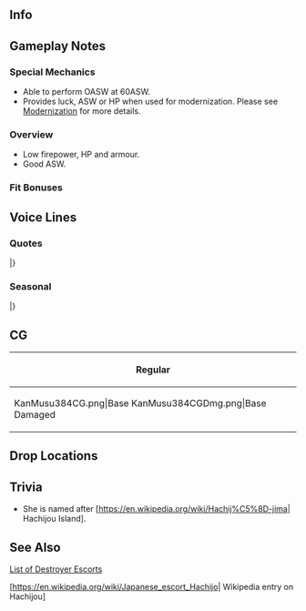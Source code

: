 ==Info==
{{KanmusuInfo|ID=384}}
{{KanmusuInfo|ID=384a}}

==Gameplay Notes==
===Special Mechanics===
* Able to perform OASW at 60ASW.
* Provides luck, ASW or HP when used for modernization. Please see [[Modernization]] for more details.

===Overview===
* Low firepower, HP and armour.
* Good ASW.

===Fit Bonuses===
{{:{{BASEPAGENAME}}/Equipment Bonuses}}
{{clear}}

==Voice Lines==
===Quotes===
{{ShipquoteHeader}}
{{ShipquoteKai
|scenario = Introduction
|origin = あっ、あたし？あたしが八丈よ。そう、占守型海防艦ね。ハチ？んー、まあ、いいか。そう呼ばせてあげる。よろしくね。
|translation = Ah, me? I'm Hachijou. Yes, the Shimushu-class coastal defense ship. Hachi? Hmmm, well, that's fine. I'll let you call me that. Nice to meet you.
|audio = Hachijou-Intro.mp3
}}
{{ShipquoteKai
|scenario = Introduction
|kai = yes
|origin = あっ、元気してた？あたし？そう、占守型海防艦の八丈はもちろん元気だよ。提督も…うん、元気そうね！よし、今日もハチと頑張って行こうよ。よろしくね。
|translation = Ah, are you well? Of course, I, the Shimushu-class coastal defense ship Hachijou, am doing great. Admiral you're... Yup, you look great! Alright, let's do our best today too. Treat me well.
|audio = HachijouKai-Intro.mp3
}}
{{ShipquoteKai
|scenario = Library
|origin = あたしは八丈。そう、占守型海防艦ね。佐世保生まれ、でもずっと北方の海で頑張ったんだ。大湊、千島や幌筵島のあったりならあたしに任せておいて！結構がんばたんだよ。でも、飛行機には勝てないねぇ。最後は舞鶴、あの街も嫌いじゃないかな…提督、よろしくね。
|translation = I'm Hachijou. Yes, the Shimushu-class coastal defense ship. I came from Sasebo and worked hard all over the Northern Seas. From Oominato to Chishima to Paramushir; just leave it all to me! I really did my best. But, I couldn't win against planes.<ref>She was critically damaged in an air raid.</ref> My final moments were in Maizuru, but I don't dislike that city...<ref>After she was damaged, she was towed to Maizuru and scrapped.</ref>. Admiral, take care of me.
|audio = Hachijou-Library.mp3
}}
{{ShipquoteKai
|scenario = Secretary 1
|origin = ハチを呼んだ？あぁ、何だ、違うの？
|translation = Did you call me? Ah, what, you didn't?
|audio = Hachijou-Sec1.mp3
}}
{{ShipquoteKai
|scenario = Secretary 2
|origin = うん、そうよ。佐世保生まれ。あぁ、知ってた？えへぇ。
|translation = Yup, that's right. I'm from Sasebo. Ah, you knew? Ehe.
|audio = Hachijou-Sec2.mp3
}}
{{ShipquoteKai
|scenario = Secretary 2
|kai = yes
|origin = うん、そうよ。佐世保生まれ。知ってるよね。今度は一緒に行こう？えっ、北方に？いいけど、寒いよ。
|translation = Yup, that's right. I'm from Sasebo. But you already knew that. Let's visit together next time alright? Eh, to the North? That's fine but it's cold.
|audio = HachijouKai-Sec2.mp3
}}
{{ShipquoteKai
|scenario = Secretary 3
|origin = 何、クナ？あっ、提督？なんかちょっと似てきたね。まあ、いいか。何、ハチをご用？あっ、ガッキ？大丈夫心配いらないよ。あん見えて…うん、平気。
|translation = What is it, Kuna? Ah, Admiral? Both of you feel kinda similar. Well, that's fine. Did you need me for something? Ah, Gakki? She's fine, don't you worry. She might not look it, but... Yup, all good.
|audio = Hachijou-Sec3.mp3
}}
{{ShipquoteKai
|scenario = Secretary Idle
|origin = えと、どうしたの？なんかいつも真面目に頑張ってるよね。そうでもないの？提督？あぁ、今まいないみたい。
|translation = Uhm, what's wrong? You're always working hard on something. Aren't you? Admiral? Ah, he's not here right now.
|audio = Hachijou-Idle.mp3
}}
{{ShipquoteKai
|scenario = Secretary (Married)
|origin = 何、提督？ちょっと疲れちゃった？いいんじゃない、休んでも。ちょっとぐらいならいいよ。ハチがついてるし。
|translation = What is it, Admiral? Are you a bit tired? It's fine to rest. Just a little while won't hurt. I'll be right here.
|audio = Hachijou-SecMarried.mp3
}}
{{ShipquoteKai
|scenario = Wedding
|origin = ん？提督、何？えぇ！まさか、違うよね…えぇー、そのまさかなの？うそ！でも、いいよ。ありがとう！
|translation = Hmmm? Admiral, what is it? Eh! This can't be happening, right... Eeeeh, it's really happening? No way! But, that's fine. Thanks!
|audio = Hachijou-Wedding.mp3
}}
{{ShipquoteKai
|scenario = Player's Score
|origin = 情報ね？OK。取って上げる。あぁ、ちょっと届かないみたい。ここなんだけど…あっ、ありがとう！
|translation = Information? OK. I'll go get it. Ah, I can't quite reach. It's right here.. Ah, thanks!
|audio = Hachijou-PlayerScore.mp3
}}
{{ShipquoteKai
|scenario = Joining the Fleet
|origin = 海防艦、八丈、出撃します。抜錨！
|translation = Coastal defense ship, Hachijou, sortieing. Weigh anchor!
|audio = Hachijou-JoinFleet.mp3
}}
{{ShipquoteKai
|scenario = Equipment 1
|origin = ありがとう！これいいよね。
|translation = Thanks! This is good.
|audio = Hachijou-Equip1.mp3
}}
{{ShipquoteKai
|scenario = Equipment 2
|origin = んー、なるほど。それもあり、ねぇ？
|translation = Hmmm, I see. That's also a possibility, right?
|audio = Hachijou-Equip2.mp3
}}
{{ShipquoteKai
|scenario = Equipment 3
|origin = そうなんだ！いいんじゃない？
|translation = So that's it! Why not?
|audio = Hachijou-Equip3.mp3
}}
{{ShipquoteKai
|scenario = Supply
|origin = ありがとう。えへぇ～
|translation = Thank you. Ehe~
|audio = Hachijou-Supply.mp3
}}
{{ShipquoteKai
|scenario = Docking (Minor Damage)
|origin = ふあぁ、お風呂、お風呂。ねぇ、先行ってるね？
|translation = Pheeew, got to take a bath. Hey, I'm going first alright?
|audio = Hachijou-DockMinor.mp3
}}
{{ShipquoteKai
|scenario = Docking (Major Damage)
|origin = あぁー、ちょっと盛大にやちゃった。ごめん、お風呂長めにいただくね。いやになっちゃう。
|translation = Aaaah, they kinda got me good. Sorry, I'll be taking a long bath. I'm such a mess.
|audio = Hachijou-DockMajor.mp3
}}
{{ShipquoteKai
|scenario = Construction
|origin = 新入り登場だって。良かったね。
|translation = Someone new has arrived. This is great.
|audio = Hachijou-Construction.mp3
}}
{{ShipquoteKai
|scenario = Returning from Sortie
|origin = 作戦完了っと。ふあぁ、疲れた、疲れた。ご飯食べたいなあ。
|translation = Operation complete. Whew, I'm really tired. I want something to eat.
|audio = Hachijou-SortieReturn.mp3
}}
{{ShipquoteKai
|scenario = Starting a Sortie
|origin = 旗艦、八丈、出撃です。大丈夫、任せといて。
|translation = Flagship, Hachijou, sortieing. It'll be fine, just leave it to me.
|audio = Hachijou-Sortie.mp3
}}
{{ShipquoteKai
|scenario = Starting a Sortie
|kai = yes
|origin = 第百四戦隊旗艦、八丈、出撃です。大丈夫、みんなついてきて。
|translation = 104th Squadron flagship, Hachijou, sortieing. It'll be fine, everyone follow me.
|audio = HachijouKai-Sortie.mp3
}}
{{ShipquoteKai
|scenario = Starting a Battle
|origin = このハチが…特別だよ。相手してあげる。お得だね。
|translation = You know... I'm special. I'll be your opponent. You won't get a better deal.
|audio = Hachijou-BattleStart.mp3
}}
{{ShipquoteKai
|scenario = Attack
|origin = 守ってみせるから。
|translation = I'll protect you.
|audio = Hachijou-Attack.mp3
}}
{{ShipquoteKai
|scenario = Night Battle Attack 
|origin = そこ？これで…どう！？
|translation = Over there? Then how's... this!?
|audio = Hachijou-NightAttack.mp3
}}
{{ShipquoteKai
|scenario = Night Battle
|origin = うん、追撃してみます？いいけど…じゃあ、ついてきて！
|translation = Yes, are we pursuing them? That's fine... Then, follow me!
|audio = Hachijou-NightBattle.mp3
}}
{{ShipquoteKai
|scenario = MVP
|origin = えっ、ハチが一番働いちゃった？やったね！えへぇ。提督、褒めてくれちゃっても、いいんじゃない？
|translation = Eh, I worked the hardest? Hooray! Ehe. Admiral, isn't it fine to praise me?
|audio = Hachijou-MVP.mp3
}}
{{ShipquoteKai
|scenario = MVP
|kai = yes
|origin = えっ、ハチが一番働いちゃった？福江、見てた？どうよ？えへぇ。提督、褒めてくれちゃっても、いいよ？
|translation = Eh, I worked the hardest? Fukae, did you see that? How's that? Ehe. Admiral, it's fine to praise me, you know?
|audio = HachijouKai-MVP.mp3
}}
{{ShipquoteKai
|scenario = Minor Damage 1
|origin = いったっ！当ててきたの？うそ！
|translation = Ouch! They started hitting? No way!
|audio = Hachijou-MinorDmg1.mp3
}}
{{ShipquoteKai
|scenario = Minor Damage 2
|origin = いやだ！いったっ！もう！
|translation = Oh no! That hurts! Jeez!
|audio = Hachijou-MinorDmg2.mp3
}}
{{ShipquoteKai
|scenario = Major Damage
|origin = これ…やばくない？機関は大丈夫？よ、よし、まだ動ける！
|translation = Isn't this... real bad? Is the engine room fine? Al-alright, I can still move!<ref>Her engine room was flooded when she was hit during the air raid that sank her.</ref>
|audio = Hachijou-MajorDmg.mp3
}}
{{ShipquoteKai
|scenario = Sunk
|origin = えっ…うそ…ハチ、ここで…そうか…怖いね、沈むって…怖い！
|translation = Eh... No way... This is where I... I see... Sinking is scary... I'm scared!
|audio = Hachijou-Sunk.mp3
}}
|} <references/>

{{clear}}

===Seasonal===
{{SeasonalHeaderOld}}
{{SeasonalQuote
|scenario = [[Seasonal/Rainy_Season_2019|Rainy Season 2019]]
|origin = てるてる坊主でしょう！あたしも作る！これがクナ！これがシム姉！ガキに、エト！あ！これは…福江？
|translation =	Teru teru bōzu, right? I'll make some too! This is Kuna! This is Shimu-nee! Gaki and... Eto! Ah! And this is... Fukae?
|audio = Hachijou_Rainy_Season_2019_Sec1.mp3
|notes = 
}}
{{SeasonalQuote
|scenario = [[Seasonal/Autumn_2019|Autumn 2019]]
|origin = 秋か。秋はなんだろう…なんか、悲しいね。終わってく気持ち。ねぇ、提督、仕方ないのかな？
|translation =	It's autumn. Autumn feels just gives off... a kind of sad feeling. It feels like something is ending. Hey, Admiral, we can't help this feeling right?
|audio = Hachijou_Autumn_2019_Sec1.mp3
|notes = 
}}
{{SeasonalQuote
|scenario = [[Seasonal/Saury_2019|Saury 2019]]
|origin = 秋刀魚祭り…きたぁー！聞いてたって、これ！大丈夫！北方の海の道案内を任せて！やるよ！
|translation =	The Saury Festival... is here! I've heard about this! Don't worry! I'll be your guide through the Northern seas! I can do it!
|audio = Hachijou_Saury_2019_Sec1.mp3
|notes = 
}}
{{SeasonalQuote
|scenario = [[Seasonal/End_of_Year_2019|End of Year 2019]]
|origin = えぇ～！年末大掃除！？んー、ちょっと苦手なんだけど…あぁ、ガキ、どこいくの？あたしも！
|translation =	Eeeh! The year end spring clean!? Ngggh, I'm not really good at that... Ah, Gaki, where are you going? I'll come too!
|audio = Hachijou_Year_End_2019_Secretary_1.mp3
|notes = 
}}
{{SeasonalQuote
|scenario = [[Seasonal/Setsubun_2020|Setsubun 2020]]
|origin = いったー！何々？いった！また被弾？だれ…？って、ガッキじゃ！は、反撃だ！お豆、うって！
|translation =	OUCH! What's going on? Ouch! I've been hit again? Who did that...? Wha, it's you, Gaki! Re-returning fire! Fire the beans!
|audio = Hachijou_Setsubun_2020_Secretary_1.mp3
|notes = 
}}
{{SeasonalQuote
|scenario = [[Seasonal/Valentine%27s_Day_2020|Valentine's Day 2020]]
|origin = 提督、これなーんだ？あげる！ちゃんと食べてよ。
|translation =	Admiral, guess what thiiis is? It's for you! Make sure you savour it.
|audio = Hachijou_Valentines_2020_Secretary_1.mp3
|notes = 
}}
{{SeasonalQuote
|scenario = [[Seasonal/Seventh_Anniversary|7th Anniversary]]
|origin = そうなんだ。艦隊は七周年なのか？すごいね。色々あったんでしょう。でも、頑張ったね。提督、本当にありがとう。
|translation =	I see. It's the fleet's 7th Anniversary? Amazing. We've been through a lot but we always got through it. Admiral, thank you very much.
|audio = Hachijou_7th_Anniversary_Secretary_1.mp3
|notes = 
}}
|}<references/>

{{clear}}

==CG==
{| class="mw-collapsible mw-collapsed wikitable" style="width: 100%;"
!Regular
|-
|<gallery>
KanMusu384CG.png|Base
KanMusu384CGDmg.png|Base Damaged
</gallery>
|}

==Drop Locations==

==Trivia==
* She is named after [https://en.wikipedia.org/wiki/Hachij%C5%8D-jima| Hachijou Island].

==See Also==
[[List_of_destroyer_escorts_by_upgraded_maximum_stats| List of Destroyer Escorts]]

[https://en.wikipedia.org/wiki/Japanese_escort_Hachijo| Wikipedia entry on Hachijou]

{{shiplist}}